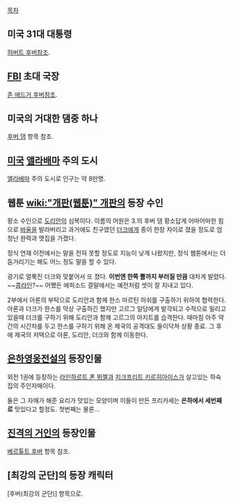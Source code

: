 [[목차]]

== 미국 31대 대통령 ==
[[허버트 후버]]참조.

== [[FBI]] 초대 국장 == 
[[존 에드거 후버]]참조.

== 미국의 거대한 댐중 하나 ==
[[후버 댐]] 항목 참조.

== [[미국]] [[앨라배마]] 주의 도시 ==
[[앨라배마]] 주의 도시로 인구는 약 8만명.

== 웹툰 [[wiki:"개판(웹툰)" 개판]]의 등장 수인 ==

황소 수인으로 [[도리안]]의 심복이다. 이름의 어원은 3.의 후버 댐
황소답게 어마어마한 힘으로 [[바울]]을 발라버리고 과거에도 친구였던 [[더크]]에게 종이 한장 차이로 졌을 정도로 엄청난 완력과 맷집을 가졌다.

정식 연재 이전에서는 말을 전혀 못할 정도로 지능이 낮게 나왔지만, 정식 웹툰에서는 더듬거리기는 해도 어느 정도 말을 할 수 있다.

광기로 얼룩진 더크와 맞붙어서 또 졌다. '''이번엔 한쪽 뿔까지 부러질 만큼''' 대차게 발렸다. ~~[[콩라인]]?~~ 어쨌든 에피소드 결말에서는 예전처럼 셋이 잘 지내고 있다.

2부에서 아론의 부탁으로 도리안과 함께 한스 마르틴 허쉬를 구출하기 위하여 협력한다. 아론과 더크가 한스를 막상 구출하긴 했지만 고르그 일당에게 발각되고 수적으로 밀리고 있을때 더크를 구하기 위해 도리안과 함께 고르그의 아지트를 습격한다. 때마침 아주 약간의 시간차를 두고 한스를 구하기 위해 온 제국의 공격대도 들이닥쳐 상황 종료. 그 후에 제국의 저택으로 아론, 도리안, 더크와 함께 이동한다.

== [[은하영웅전설]]의 등장인물 ==

외전 1권에 등장하는 [[라인하르트 폰 뮈젤]]과 [[지크프리트 키르히아이스]]가 살고있는 하숙집의 주인자매이다.

둘은 그 자매가 해준 요리가 맛있는 모양이며 이들이 만든 프리카세는 '''은하에서 세번째로''' 맛있다고 할정도. 첫번째는 물론...

== [[진격의 거인]]의 등장인물 ==
[[베르톨트 후버]] 항목 참조.

== [최강의 군단]의 등장 캐릭터 ==
[후버(최강의 군단)] 항목으로.

